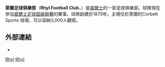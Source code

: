 {{expand|time=2014-06-17T08:04:01+00:00}}

{{Infobox football club
| clubname  = 拉爾
| image     = 
| fullname  = Rhyl Football Club
| nickname  = The Lilywhites
| founded   = {{Start date and years ago|1879}}
| ground    = [[Belle_Vue_(Rhyl)|Belle Vue]], [[萊爾_(威爾斯)|萊爾]]
| capacity  = 3,000<ref>{{cite web |url=http://www.rhylfc.co.uk/index.php?option=com_content&view=article&id=120&Itemid=148 |title=存档副本 |accessdate=2012-01-17 |deadurl=yes |archiveurl=https://web.archive.org/web/20110826042818/http://www.rhylfc.co.uk/index.php?option=com_content&view=article&id=120&Itemid=148 |archivedate=2011-08-26 }}</ref>
| chairman  = Paul Higginson
| manager   = Niall McGuinness
| league    = [[威爾斯足球甲級聯賽|威爾斯足球甲級聯賽]]
| season    = 2018–19
| position  = 威甲，第 5 位
| pattern_la1 = _shoulder_stripes_black_stripes |pattern_b1 = _vneckblack |pattern_ra1 = _shoulder_stripes_black_stripes |pattern_sh1 = _adidasblack |pattern_so1 = _color_3_stripes_black
| leftarm1 = FFFFFF |body1 = FFFFFF |rightarm1 = FFFFFF |shorts1 = FFFFFF |socks1 = FFFFFF
| pattern_la2 = _shoulder_stripes_white_stripes |pattern_b2 = _vneckwhite |pattern_ra2 = _shoulder_stripes_white_stripes |pattern_sh2 = _adidaswhite |pattern_so2 = _color_3_stripes_white
| leftarm2 = 82CAFF |body2 = 82CAFF |rightarm2 = 82CAFF |shorts2 = 15317E |socks2 = 15317E
}}

'''萊爾足球俱樂部'''（'''Rhyl Football Club'''，{{lang-cy|Clwb Pêl Droed Y Rhyl}}）是[[威爾士|威爾士]]的一家足球俱樂部。球隊現在參加[[威爾士足球超級聯賽|威爾士足球超級聯賽]]的賽事。球隊創建於1879年。主場位於萊爾的Corbett Sports 球場，可以容納3,000人觀眾。

== 外部連結 ==
*{{official website|http://www.rhylfc.co.uk/}}

[[Category:威爾士足球俱樂部|Rhyl]]
[[Category:1879年建立的足球俱樂部|Rhyl]]